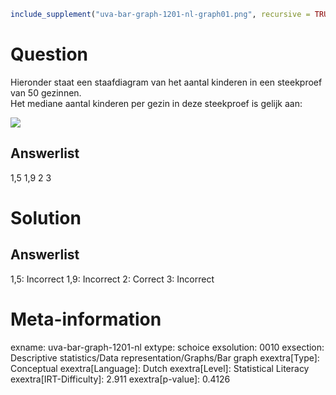 ```r
include_supplement("uva-bar-graph-1201-nl-graph01.png", recursive = TRUE)
```

Question
========

Hieronder staat een staafdiagram van het aantal kinderen in een
steekproef van 50 gezinnen.\
Het mediane aantal kinderen per gezin in deze steekproef is gelijk aan:

![](uva-bar-graph-1201-nl-graph01.png)

Answerlist
----------

1,5
1,9
2
3

Solution
========

Answerlist
----------

1,5: Incorrect
1,9: Incorrect
2: Correct
3: Incorrect

Meta-information
================
exname: uva-bar-graph-1201-nl
extype: schoice
exsolution: 0010
exsection: Descriptive statistics/Data representation/Graphs/Bar graph
exextra[Type]: Conceptual
exextra[Language]: Dutch
exextra[Level]: Statistical Literacy
exextra[IRT-Difficulty]: 2.911
exextra[p-value]: 0.4126
